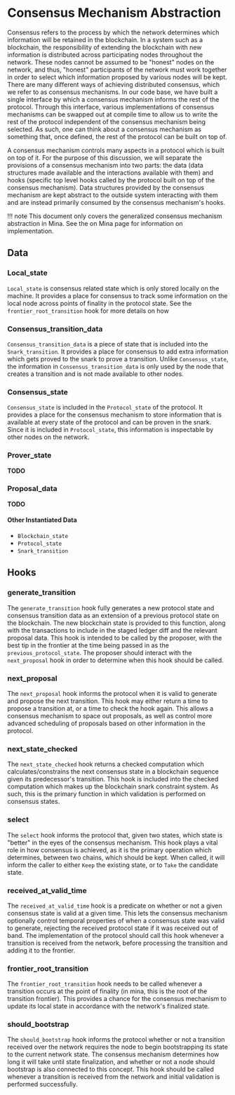 
# Consensus Mechanism Abstraction

Consensus refers to the process by which the network determines which information will be retained in the blockchain. In a system such as a blockchain, the responsibility of extending the blockchain with new information is distributed across participating nodes throughout the network. These nodes cannot be assumed to be "honest" nodes on the network, and thus, "honest" participants of the network must work together in order to select which information proposed by various nodes will be kept. There are many different ways of achieving distributed consensus, which we refer to as consensus mechanisms. In our code base, we have built a single interface by which a consensus mechanism informs the rest of the protocol. Through this interface, various implementations of consensus mechanisms can be swapped out at compile time to allow us to write the rest of the protocol independent of the consensus mechanism being selected. As such, one can think about a consensus mechanism as something that, once defined, the rest of the protocol can be built on top of.

A consensus mechanism controls many aspects in a protocol which is built on top of it. For the purpose of this discussion, we will separate the provisions of a consensus mechanism into two parts: the data (data structures made available and the interactions available with them) and hooks (specific top level hooks called by the protocol built on top of the consensus mechanism). Data structures provided by the consensus mechanism are kept abstract to the outside system interacting with them and are instead primarily consumed by the consensus mechanism's hooks.

!!! note
This document only covers the generalized consensus mechanism abstraction in Mina. See the <DocLink copy="Proof of Stake" url="/architecture/proof-of-stake" /> on Mina page for information on implementation.

## Data

### Local_state

`Local_state` is consensus related state which is only stored locally on the machine. It provides a place for consensus to track some information on the local node across points of finality in the protocol state. See the `frontier_root_transition` hook for more details on how

### Consensus_transition_data

`Consensus_transition_data` is a piece of state that is included into the `Snark_transition`. It provides a place for consensus to add extra information which gets proved to the snark to prove a transition. Unlike `Consensus_state`, the information in `Consensus_transition_data` is only used by the node that creates a transition and is not made available to other nodes.

### Consensus_state

`Consensus_state` is included in the `Protocol_state` of the protocol. It provides a place for the consensus mechanism to store information that is available at every state of the protocol and can be proven in the snark. Since it is included in `Protocol_state`, this information is inspectable by other nodes on the network.

### Prover_state

**TODO**

### Proposal_data

**TODO**

#### Other Instantiated Data

- `Blockchain_state`
- `Protocol_state`
- `Snark_transition`

## Hooks

[hooks]: #hooks

<!-- ![](res/consensus_hooks.dot.png) -->

### generate_transition

The `generate_transition` hook fully generates a new protocol state and consensus transition data as an extension of a previous protocol state on the blockchain. The new blockchain state is provided to this function, along with the transactions to include in the staged ledger diff and the relevant proposal data. This hook is intended to be called by the proposer, with the best tip in the frontier at the time being passed in as the `previous_protocol_state`. The proposer should interact with the `next_proposal` hook in order to determine when this hook should be called.

### next_proposal

The `next_proposal` hook informs the protocol when it is valid to generate and propose the next transition. This hook may either return a time to propose a transition at, or a time to check the hook again. This allows a consensus mechanism to space out proposals, as well as control more advanced scheduling of proposals based on other information in the protocol.

<!-- <sup>_For more information on how the `next_proposal` hook interacts the `Proposer`, see the [`Proposer` documentation](proposer.md#proposal-scheduling)._</sup> -->

### next_state_checked

The `next_state_checked` hook returns a checked computation which calculates/constrains the next consensus state in a blockchain sequence given its predecessor's transition. This hook is included into the checked computation which makes up the blockchain snark constraint system. As such, this is the primary function in which validation is performed on consensus states.

### select

The `select` hook informs the protocol that, given two states, which state is "better" in the eyes of the consensus mechanism. This hook plays a vital role in how consensus is achieved, as it is the primary operation which determines, between two chains, which should be kept. When called, it will inform the caller to either `Keep` the existing state, or to `Take` the candidate state.

### received_at_valid_time

The `received_at_valid_time` hook is a predicate on whether or not a given consensus state is valid at a given time. This lets the consensus mechanism optionally control temporal properties of when a consensus state was valid to generate, rejecting the received protocol state if it was received out of band. The implementation of the protocol should call this hook whenever a transition is received from the network, before processing the transition and adding it to the frontier.

### frontier_root_transition

The `frontier_root_transition` hook needs to be called whenever a transition occurs at the point of finality (in mina, this is the root of the transition frontier). This provides a chance for the consensus mechanism to update its local state in accordance with the network's finalized state.

### should_bootstrap

The `should_bootstrap` hook informs the protocol whether or not a transition received over the network requires the node to begin bootstrapping its state to the current network state. The consensus mechanism determines how long it will take until state finalization, and whether or not a node should bootstrap is also connected to this concept. This hook should be called whenever a transition is received from the network and initial validation is performed successfully.
